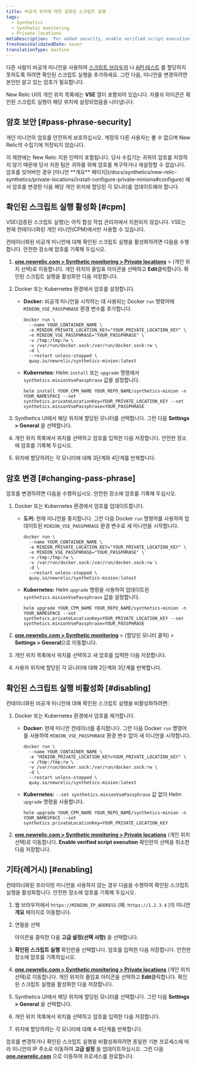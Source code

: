 ```yaml
---
title: 비공개 위치에 대한 검증된 스크립트 실행
tags:
  - Synthetics
  - Synthetic monitoring
  - Private locations
metaDescription: 'For added security, enable verified script execution to require a passphrase before assigning jobs to your minion in New Relic.'
freshnessValidatedDate: never
translationType: machine
---
```


다른 사람이 비공개 미니언을 사용하여 [스크립트 브라우저](/docs/synthetics/new-relic-synthetics/scripting-monitors/write-scripted-browsers) 나 [API 테스트](/docs/synthetics/new-relic-synthetics/scripting-monitors/write-api-tests) 를 할당하지 못하도록 하려면 확인된 스크립트 실행을 추가하세요. 그런 다음, 미니언을 변경하려면 본인만 알고 있는 암호가 필요합니다.

New Relic UI의 개인 위치 목록에는 **VSE** 열이 포함되어 있습니다. 자물쇠 <Icon name="fe-lock"/>아이콘은 확인된 스크립트 실행이 해당 위치에 설정되었음을 나타냅니다.

## 암호 보안 [#pass-phrase-security]

개인 미니언의 암호를 안전하게 보호하십시오. 계정의 다른 사용자는 볼 수 없으며 New Relic의 수집기에 저장되지 않습니다.

<Callout variant="important">
  이 제한에는 New Relic 지원 인력이 포함됩니다. 당사 수집기는 귀하의 암호를 저장하지 않기 때문에 당사 지원 팀은 귀하를 위해 암호를 복구하거나 재설정할 수 없습니다. 암호를 잊어버린 경우 [미니언 **개요** 페이지](/docs/synthetics/new-relic-synthetics/private-locations/install-configure-private-minions#configure) 에서 암호를 변경한 다음 해당 개인 위치에 할당된 각 모니터를 업데이트해야 합니다.
</Callout>

## 확인된 스크립트 실행 활성화 [#cpm]

<Callout variant="important">
  VSE(검증된 스크립트 실행)는 아직 합성 작업 관리자에서 지원되지 않습니다. VSE는 현재 컨테이너화된 개인 미니언(CPM)에서만 사용할 수 있습니다.
</Callout>

컨테이너화된 비공개 미니언에 대해 확인된 스크립트 실행을 활성화하려면 다음을 수행합니다. 안전한 장소에 암호를 기록해 두십시오.

1. **[one.newrelic.com > Synthetic monitoring > Private locations](https://one.newrelic.com/synthetics-nerdlets/private-location-list)** > (개인 위치 선택)로 이동합니다. 개인 위치의 줄임표 아이콘을 선택하고 **Edit**클릭합니다. 확인된 스크립트 실행을 활성화한 다음 저장합니다.

2. Docker 또는 Kubernetes 환경에서 암호를 설정합니다.

   * **Docker:** 비공개 미니언을 시작하는 데 사용되는 Docker `run` 명령어에 `MINION_VSE_PASSPHRASE` 환경 변수를 추가합니다.

     ```
     docker run \
       --name YOUR_CONTAINER_NAME \
       -e MINION_PRIVATE_LOCATION_KEY="YOUR_PRIVATE_LOCATION_KEY" \
       -e MINION_VSE_PASSPHRASE="YOUR_PASSPHRASE" \
       -v /tmp:/tmp:rw \
       -v /var/run/docker.sock:/var/run/docker.sock:rw \
       -d \
       --restart unless-stopped \
       quay.io/newrelic/synthetics-minion:latest
     ```

   * **Kubernetes:** Helm `install` 또는 `upgrade` 명령에서 `synthetics.minionVsePassphrase` 값을 설정합니다.

     ```
     helm install YOUR_CPM_NAME YOUR_REPO_NAME/synthetics-minion -n YOUR_NAMESPACE --set synthetics.privateLocationKey=YOUR_PRIVATE_LOCATION_KEY --set synthetics.minionVsePassphrase=YOUR_PASSPHRASE
     ```

3. Synthetics UI에서 해당 위치에 할당된 모니터를 선택합니다. 그런 다음 **Settings > General** 을 선택합니다.

4. 개인 위치 목록에서 위치를 선택하고 암호를 입력한 다음 저장합니다. 안전한 장소에 암호를 기록해 두십시오.

5. 위치에 할당하려는 각 모니터에 대해 3단계와 4단계를 반복합니다.

## 암호 변경 [#changing-pass-phrase]

암호를 변경하려면 다음을 수행하십시오. 안전한 장소에 암호를 기록해 두십시오.

1. Docker 또는 Kubernetes 환경에서 암호를 업데이트합니다.

   * **도커:** 현재 미니언을 중지합니다. 그런 다음 Docker `run` 명령어를 사용하여 업데이트된 `MINION_VSE_PASSPHRASE` 환경 변수로 새 미니언을 시작합니다.

     ```
     docker run \
       --name YOUR_CONTAINER_NAME \
       -e MINION_PRIVATE_LOCATION_KEY="YOUR_PRIVATE_LOCATION_KEY" \
       -e MINION_VSE_PASSPHRASE="YOUR_PASSPHRASE" \
       -v /tmp:/tmp:rw \
       -v /var/run/docker.sock:/var/run/docker.sock:rw \
       -d \
       --restart unless-stopped \
       quay.io/newrelic/synthetics-minion:latest
     ```

   * **Kubernetes:** Helm `upgrade` 명령을 사용하여 업데이트된 `synthetics.minionVsePassphrase` 값을 설정합니다.

     ```
     helm upgrade YOUR_CPM_NAME YOUR_REPO_NAME/synthetics-minion -n YOUR_NAMESPACE --set synthetics.privateLocationKey=YOUR_PRIVATE_LOCATION_KEY --set synthetics.minionVsePassphrase=YOUR_PASSPHRASE
     ```

2. **[one.newrelic.com > Synthetic monitoring](https://one.newrelic.com/synthetics-nerdlets)** > (할당된 모니터 클릭) > **Settings > General**으로 이동합니다.

3. 개인 위치 목록에서 위치를 선택하고 새 암호를 입력한 다음 저장합니다.

4. 사용자 위치에 할당된 각 모니터에 대해 2단계와 3단계를 반복합니다.

## 확인된 스크립트 실행 비활성화 [#disabling]

컨테이너화된 비공개 미니언에 대해 확인된 스크립트 실행을 비활성화하려면:

1. Docker 또는 Kubernetes 환경에서 암호를 제거합니다.

   * **Docker:** 현재 미니언 컨테이너를 중지합니다. 그런 다음 Docker `run` 명령어를 사용하여 `MINION_VSE_PASSPHRASE` 환경 변수 없이 새 미니언을 시작합니다.

     ```
     docker run \
       --name YOUR_CONTAINER_NAME \
       -e "MINION_PRIVATE_LOCATION_KEY=YOUR_PRIVATE_LOCATION_KEY" \
       -v /tmp:/tmp:rw \
       -v /var/run/docker.sock:/var/run/docker.sock:rw \
       -d \
       --restart unless-stopped \
       quay.io/newrelic/synthetics-minion:latest
     ```

   * **Kubernetes:** `--set synthetics.minionVsePassphrase` 값 없이 Helm `upgrade` 명령을 사용합니다.

     ```
     helm upgrade YOUR_CPM_NAME YOUR_REPO_NAME/synthetics-minion -n YOUR_NAMESPACE --set synthetics.privateLocationKey=YOUR_PRIVATE_LOCATION_KEY
     ```

2. **[one.newrelic.com > Synthetic monitoring > Private locations](https://one.newrelic.com/synthetics-nerdlets/private-location-list)** (개인 위치 선택)로 이동합니다. **Enable verified script execution** 확인란의 선택을 취소한 다음 저장합니다.

## 기타(레거시) [#enabling]

컨테이너화된 프라이빗 미니언을 사용하지 않는 경우 다음을 수행하여 확인된 스크립트 실행을 활성화합니다. 안전한 장소에 암호를 기록해 두십시오.

1. 웹 브라우저에서 `https://MINION_IP_ADDRESS` (예: `https://1.2.3.4` )의 미니언 **개요** 페이지로 이동합니다.

2. 연필을 선택

   <Icon name="fe-edit-2"/>

   아이콘을 클릭한 다음 **고급 설정(선택 사항)** 을 선택합니다.

3. **확인된 스크립트 실행** 확인란을 선택합니다. 암호를 입력한 다음 저장합니다. 안전한 장소에 암호를 기록하십시오.

4. **[one.newrelic.com > Synthetic monitoring > Private locations](https://one.newrelic.com/synthetics-nerdlets/private-location-list)** (개인 위치 선택)로 이동합니다. 개인 위치의 줄임표 아이콘을 선택하고 **Edit**클릭합니다. 확인된 스크립트 실행을 활성화한 다음 저장합니다.

5. Synthetics UI에서 해당 위치에 할당된 모니터를 선택합니다. 그런 다음 **Settings > General** 을 선택합니다.

6. 개인 위치 목록에서 위치를 선택하고 암호를 입력한 다음 저장합니다.

7. 위치에 할당하려는 각 모니터에 대해 4-6단계를 반복합니다.

암호를 변경하거나 확인된 스크립트 실행을 비활성화하려면 동일한 기본 프로세스에 따라 미니언의 IP 주소로 이동하여 **고급 설정** 을 업데이트하십시오. 그런 다음 **[one.newrelic.com](https://one.newrelic.com/all-capabilities)** 으로 이동하여 프로세스를 완료합니다.
